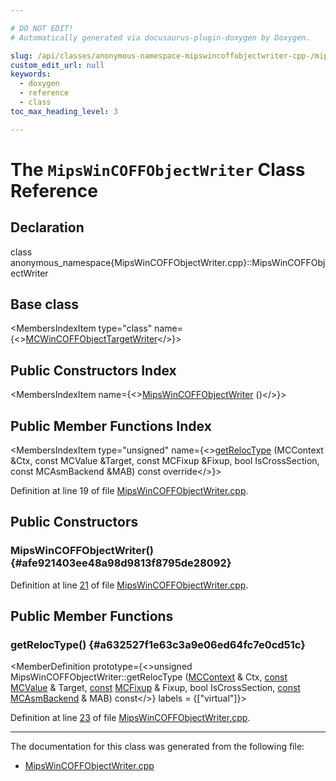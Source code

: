 ```yaml
---

# DO NOT EDIT!
# Automatically generated via docusaurus-plugin-doxygen by Doxygen.

slug: /api/classes/anonymous-namespace-mipswincoffobjectwriter-cpp-/mipswincoffobjectwriter
custom_edit_url: null
keywords:
  - doxygen
  - reference
  - class
toc_max_heading_level: 3

---
```





# The `MipsWinCOFFObjectWriter` Class Reference

<DoxygenPage pluginConfig={pluginConfig}>



## Declaration

<CodeBlock>class anonymous_namespace{MipsWinCOFFObjectWriter.cpp}::MipsWinCOFFObjectWriter</CodeBlock>

## Base class

<MembersIndex>

<MembersIndexItem
  type="class"
  name={<><a href="/docs/api/classes/llvm/mcwincoffobjecttargetwriter">MCWinCOFFObjectTargetWriter</a></>}>
</MembersIndexItem>

</MembersIndex>

## Public Constructors Index

<MembersIndex>

<MembersIndexItem
  name={<><a href="#afe921403ee48a98d9813f8795de28092">MipsWinCOFFObjectWriter</a> ()</>}>
</MembersIndexItem>

</MembersIndex>

## Public Member Functions Index

<MembersIndex>

<MembersIndexItem
  type="unsigned"
  name={<><a href="#a632527f1e63c3a9e06ed64fc7e0cd51c">getRelocType</a> (MCContext &amp;Ctx, const MCValue &amp;Target, const MCFixup &amp;Fixup, bool IsCrossSection, const MCAsmBackend &amp;MAB) const override</>}>
</MembersIndexItem>

</MembersIndex>


Definition at line 19 of file <a href="/docs/api/files/lib/lib/target/lib/target/mips/lib/target/mips/mctargetdesc/mipswincoffobjectwriter-cpp">MipsWinCOFFObjectWriter.cpp</a>.

<SectionDefinition>

## Public Constructors

### MipsWinCOFFObjectWriter() {#afe921403ee48a98d9813f8795de28092}

<MemberDefinition
  prototype="MipsWinCOFFObjectWriter::MipsWinCOFFObjectWriter ()">

Definition at line <a href="/docs/api/files/lib/lib/target/lib/target/mips/lib/target/mips/mctargetdesc/mipswincoffobjectwriter-cpp/#l00021">21</a> of file <a href="/docs/api/files/lib/lib/target/lib/target/mips/lib/target/mips/mctargetdesc/mipswincoffobjectwriter-cpp">MipsWinCOFFObjectWriter.cpp</a>.
</MemberDefinition>

</SectionDefinition>

<SectionDefinition>

## Public Member Functions

### getRelocType() {#a632527f1e63c3a9e06ed64fc7e0cd51c}

<MemberDefinition
  prototype={<>unsigned MipsWinCOFFObjectWriter::getRelocType (<a href="/docs/api/classes/llvm/mccontext">MCContext</a> &amp; Ctx, <a href="/docs/api/files/lib/lib/target/lib/target/aarch64/aarch64promoteconstant-cpp/#a90f8350fecae261c25be85d38b451bff">const</a> <a href="/docs/api/classes/llvm/mcvalue">MCValue</a> &amp; Target, <a href="/docs/api/files/lib/lib/target/lib/target/aarch64/aarch64promoteconstant-cpp/#a90f8350fecae261c25be85d38b451bff">const</a> <a href="/docs/api/classes/llvm/mcfixup">MCFixup</a> &amp; Fixup, bool IsCrossSection, <a href="/docs/api/files/lib/lib/target/lib/target/aarch64/aarch64promoteconstant-cpp/#a90f8350fecae261c25be85d38b451bff">const</a> <a href="/docs/api/classes/llvm/mcasmbackend">MCAsmBackend</a> &amp; MAB) const</>}
  labels = {["virtual"]}>

Definition at line <a href="/docs/api/files/lib/lib/target/lib/target/mips/lib/target/mips/mctargetdesc/mipswincoffobjectwriter-cpp/#l00023">23</a> of file <a href="/docs/api/files/lib/lib/target/lib/target/mips/lib/target/mips/mctargetdesc/mipswincoffobjectwriter-cpp">MipsWinCOFFObjectWriter.cpp</a>.
</MemberDefinition>

</SectionDefinition>

<hr/>

The documentation for this class was generated from the following file:

<ul>
<li><a href="/docs/api/files/lib/lib/target/lib/target/mips/lib/target/mips/mctargetdesc/mipswincoffobjectwriter-cpp">MipsWinCOFFObjectWriter.cpp</a></li>
</ul>

</DoxygenPage>
